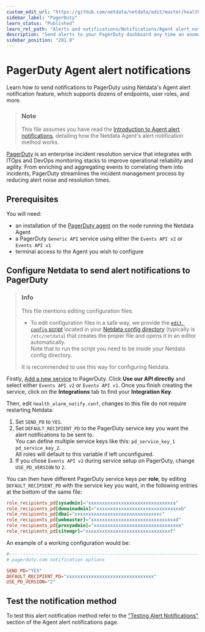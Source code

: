 ```yaml
---
custom_edit_url: "https://github.com/netdata/netdata/edit/master/health/notifications/pagerduty/README.md"
sidebar_label: "PagerDuty"
learn_status: "Published"
learn_rel_path: "Alerts and notifications/Notifications/Agent alert notifications"
description: "Send alerts to your PagerDuty dashboard any time an anomaly or performance issue strikes a node in your infrastructure."
sidebar_position: "281.0"
---
```

# PagerDuty Agent alert notifications

Learn how to send notifications to PagerDuty using Netdata's Agent alert notification feature, which supports dozens of endpoints, user roles, and more.

> ### Note
>
> This file assumes you have read the [Introduction to Agent alert notifications](/docs/alerts-and-notifications/notifications/agent-alert-notifications), detailing how the Netdata Agent's alert notification method works.

[PagerDuty](https://www.pagerduty.com/company/) is an enterprise incident resolution service that integrates with ITOps
and DevOps monitoring stacks to improve operational reliability and agility. From enriching and aggregating events to
correlating them into incidents, PagerDuty streamlines the incident management process by reducing alert noise and
resolution times.

## Prerequisites

You will need:

- an installation of the [PagerDuty agent](https://www.pagerduty.com/docs/guides/agent-install-guide/) on the node running the Netdata Agent
- a PagerDuty `Generic API` service using either the `Events API v2` or `Events API v1`
- terminal access to the Agent you wish to configure

## Configure Netdata to send alert notifications to PagerDuty

> ### Info
>
> This file mentions editing configuration files.  
>
> - To edit configuration files in a safe way, we provide the [`edit config` script](/docs/getting-started/manage-and-configure/configuration#use-edit-config-to-edit-configuration-files) located in your [Netdata config directory](/docs/getting-started/manage-and-configure/configuration#the-netdata-config-directory) (typically is `/etc/netdata`) that creates the proper file and opens it in an editor automatically.  
> Note that to run the script you need to be inside your Netdata config directory.
>
> It is recommended to use this way for configuring Netdata.

Firstly, [Add a new service](https://support.pagerduty.com/docs/services-and-integrations#section-configuring-services-and-integrations)
to PagerDuty. Click **Use our API directly** and select either `Events API v2` or `Events API v1`. Once you finish
creating the service, click on the **Integrations** tab to find your **Integration Key**.

Then, edit `health_alarm_notify.conf`, changes to this file do not require restarting Netdata:

1. Set `SEND_PD` to `YES`.
2. Set `DEFAULT_RECIPIENT_PD` to the PagerDuty service key you want the alert notifications to be sent to.  
   You can define multiple service keys like this: `pd_service_key_1 pd_service_key_2`.  
   All roles will default to this variable if left unconfigured.
3. If you chose `Events API v2` during service setup on PagerDuty, change `USE_PD_VERSION` to `2`.

You can then have different PagerDuty service keys per **role**, by editing `DEFAULT_RECIPIENT_PD` with the service key you want, in the following entries at the bottom of the same file:

```conf
role_recipients_pd[sysadmin]="xxxxxxxxxxxxxxxxxxxxxxxxxxxxxxxa"
role_recipients_pd[domainadmin]="xxxxxxxxxxxxxxxxxxxxxxxxxxxxxxxb"
role_recipients_pd[dba]="xxxxxxxxxxxxxxxxxxxxxxxxxxxxxxxc"
role_recipients_pd[webmaster]="xxxxxxxxxxxxxxxxxxxxxxxxxxxxxxxd"
role_recipients_pd[proxyadmin]="xxxxxxxxxxxxxxxxxxxxxxxxxxxxxxxe"
role_recipients_pd[sitemgr]="xxxxxxxxxxxxxxxxxxxxxxxxxxxxxxxf"
```

An example of a working configuration would be:

```conf
#------------------------------------------------------------------------------
# pagerduty.com notification options

SEND_PD="YES"
DEFAULT_RECIPIENT_PD="xxxxxxxxxxxxxxxxxxxxxxxxxxxxxxxx"
USE_PD_VERSION="2"
```

## Test the notification method

To test this alert notification method refer to the ["Testing Alert Notifications"](/docs/alerts-and-notifications/notifications/agent-alert-notifications#testing-alert-notifications) section of the Agent alert notifications page.
